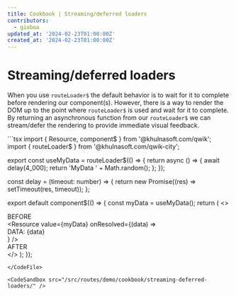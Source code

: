 ```yaml
---
title: Cookbook | Streaming/deferred loaders
contributors:
  - gioboa
updated_at: '2024-02-23T01:00:00Z'
created_at: '2024-02-23T01:00:00Z'
---
```



# Streaming/deferred loaders

When you use `routeLoader$` the default behavior is to wait for it to complete before rendering our component(s).
However, there is a way to render the DOM up to the point where `routeLoader$` is used and wait for it to complete.
By returning an asynchronous function from our `routeLoader$` we can stream/defer the rendering to provide immediate visual feedback. 

<CodeFile src="/src/routes/demo/cookbook/streaming-deferred-loaders/index.tsx" >
```tsx
import { Resource, component$ } from '@khulnasoft.com/qwik';
import { routeLoader$ } from '@khulnasoft.com/qwik-city';

export const useMyData = routeLoader$(() => {
  return async () => {
    await delay(4_000);
    return 'MyData ' + Math.random();
  };
});

const delay = (timeout: number) => {
  return new Promise((res) => setTimeout(res, timeout));
};

export default component$(() => {
  const myData = useMyData();
  return (
    <>
      <div>BEFORE</div>
      <Resource
        value={myData}
        onResolved={(data) => <div>DATA: {data}</div>}
      />
      <div>AFTER</div>
    </>
  );
});
```
</CodeFile>

<CodeSandbox src="/src/routes/demo/cookbook/streaming-deferred-loaders/" />

